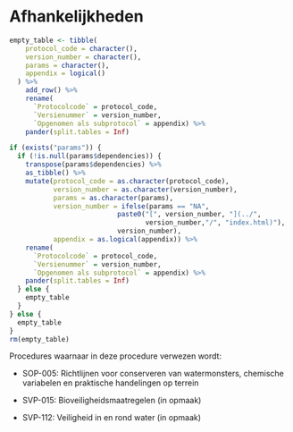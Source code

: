 # Afhankelijkheden

```{=html}
<!--
Hier niets invullen.
Indien er dependencies zijn deze invullen in de yaml sectie van index.Rmd
-->
```
```r
empty_table <- tibble(
    protocol_code = character(),
    version_number = character(),
    params = character(),
    appendix = logical()
  ) %>%
    add_row() %>%
    rename(
      `Protocolcode` = protocol_code,
      `Versienummer` = version_number,
      `Opgenomen als subprotocol` = appendix) %>%
    pander(split.tables = Inf)

if (exists("params")) {
  if (!is.null(params$dependencies)) {
    transpose(params$dependencies) %>%
    as_tibble() %>%
    mutate(protocol_code = as.character(protocol_code),
           version_number = as.character(version_number),
           params = as.character(params),
           version_number = ifelse(params == "NA",
                           paste0("[", version_number, "](../", 
                                  version_number,"/", "index.html)"),
                           version_number),
           appendix = as.logical(appendix)) %>%
    rename(
      `Protocolcode` = protocol_code,
      `Versienummer` = version_number,
      `Opgenomen als subprotocol` = appendix) %>%
    pander(split.tables = Inf)
  } else {
    empty_table
  }
} else {
  empty_table
}
rm(empty_table)
```

Procedures waarnaar in deze procedure verwezen wordt:

-   SOP-005: Richtlijnen voor conserveren van watermonsters, chemische variabelen en praktische handelingen op terrein

-   SVP-015: Bioveiligheidsmaatregelen (in opmaak)

-   SVP-112: Veiligheid in en rond water (in opmaak)

